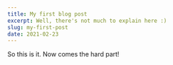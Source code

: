 ---
title: My first blog post
excerpt: Well, there's not much to explain here :)
slug: my-first-post
date: 2021-02-23
---

So this is it. Now comes the hard part!
